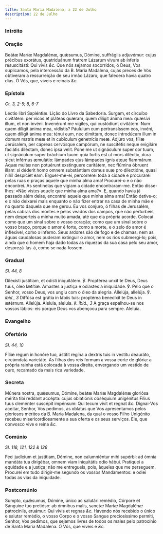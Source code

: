 ```yaml
---
title: Santa Maria Madalena, a 22 de Julho
description: 22 de Julho
---
```


### Intróito


<LinkCard
  href="/missal/comum/18virgensmartires2#intróito"
  title="Virgens Mártires - Missa Me exspectavérunt"
/>

### Oração

<div class="grid grid-cols-2 gap-5">
  <span class="text-justify">
    Beátæ Maríæ Magdalénæ, quǽsumus, Dómine, suffrágiis adjuvémur: cujus
    précibus exorátus, quatriduánum fratrem Lázarum vivum ab ínferis
    resuscitásti: Qui vivis <em>&c.</em>
  </span>
  <span class="text-justify">
    Que nós sejamos socorridos, ó Deus, Vos suplicamos, pela intercessão da B.
    Maria Madalena, cujas preces de Vós obtiveram a ressurreição de seu irmão
    Lázaro, que falecera havia quatro dias. Ó Vós, que, viveis e reinais
    <em>&c.</em>
  </span>
</div>

### Epístola

_Ct. 3, 2-5; 8, 6-7_

<div class="grid grid-cols-2 gap-5">
  <span class="text-justify">Léctio libri Sapiéntiæ.</span>
  <span class="text-justify">Lição do Livro da Sabedoria.</span>
  <span class="text-justify">
    Surgam, et circuíbo civitátem: per vicos et pláteas quæram, quem díligit
    ánima mea: quæsívi illum, et non invéni. Invenérunt me vígiles, qui
    custódiunt civitátem. Num quem díligit ánima mea, vidístis? Páululum cum
    pertransíssem eos, invéni, quem díligit ánima mea: ténui eum, nec dimíttam,
    donec introdúcam illum in domum matris meæ et in cubículum genetrícis meæ.
    Adjúro vos, fíliæ Jerúsalem, per cápreas cervósque campórum, ne suscitétis
    neque evigiláre faciátis diléctam, donec ipsa velit. Pone me ut signáculum
    super cor tuum, ut signáculum super bráchium tuum: quia fortis est ut mors
    diléctio, dura sicut inférnus æmulátio: lámpades ejus lámpades ignis atque
    flammárum. Aquæ multæ non potuérunt exstínguere caritátem, nec flúmina
    óbruent illam: si déderit homo omnem substántiam domus suæ pro dilectióne,
    quasi nihil despíciet eam.
  </span>
  <span class="text-justify">
    Erguer-me-ei, percorrerei toda a cidade e procurarei pelas ruas e praças
    aquele que minha alma ama! Procurei-o e o não encontrei. As sentinelas que
    vigiam a cidade encontraram-me. Então disse-lhes: «Não vistes aquele que
    minha alma ama?». E, quando havia já passado além delas, encontrei aquele
    que minha alma ama! Então detive-o; e o não deixarei mais enquanto o não
    fizer entrar na casa de minha mãe e no quarto daquela que me gerou. Eu vos
    conjuro, ó filhas de Jerusalém, pelas cabras dos montes e pelos veados dos
    campos, que não perturbeis, nem desperteis a minha muito amada, até que ela
    própria acorde. Colocai como que um sinal sobre o vosso coração; como que um
    sinal sobre o vosso braço, porque o amor é forte, como a morte, e o zelo do
    amor é inflexível, como o inferno. Seus ardores são de fogo e de chamas; nem
    as águas caudalosas puderam extinguir o amor, nem os rios submergi-lo; pois,
    ainda que o homem haja dado todas as riquezas da sua casa pelo seu amor,
    desprezá-las-á, como se nada fossem.
  </span>
</div>

### Gradual

_Sl. 44, 8_

<div class="grid grid-cols-2 gap-5">
  <span class="text-justify">
    Dilexísti justítiam, et odísti iniquitátem. ℣. Proptérea unxit te Deus, Deus
    tuus, óleo lætítiæ.
  </span>
  <span class="text-justify">
    Amastes a justiça e odiastes a iniquidade. ℣. Pelo que o Senhor, vosso Deus,
    vos ungiu com o óleo da alegria.
  </span>
  <span class="text-justify">
    Allelúja, allelúja. ℣. <em>ibid., 3</em> Diffúsa est grátia in lábiis tuis:
    proptérea benedíxit te Deus in ætérnum. Allelúja.
  </span>
  <span class="text-justify">
    Aleluia, aleluia. ℣. <em>ibid., 3</em> A graça espalhou-se nos vossos
    lábios: eis porque Deus vos abençoou para sempre. Aleluia.
  </span>
</div>

### Evangelho

<LinkCard
  href="/missal/quaresma/paixaoquinta#evangelho"
  title="Quinta-feira da Semana da Paixão - Estação em Santo Apolinário"
/>

### Ofertório

_Sl. 44, 10_

<div class="grid grid-cols-2 gap-5">
  <span class="text-justify">
    Fíliæ regum in honóre tuo, ástitit regína a dextris tuis in vestítu
    deauráto, circúmdata varietáte.
  </span>
  <span class="text-justify">
    As filhas dos reis formam a vossa corte de glória: a própria rainha está
    colocada à vossa direita, envergando um vestido de ouro, recamado da mais
    rica variedade.
  </span>
</div>

### Secreta

<div class="grid grid-cols-2 gap-5">
  <span class="text-justify">
    Múnera nostra, quǽsumus, Dómine, beátæ Maríæ Magdalénæ gloriósa mérita tibi
    reddant accépta: cujus oblatiónis obséquium unigénitus Fílius tuus cleménter
    suscépit impénsum: Qui tecum vivit et regnat <em>&c.</em>
  </span>
  <span class="text-justify">
    Dignai-Vos aceitar, Senhor, Vos pedimos, as oblatas que Vos apresentamos
    pelos gloriosos méritos da B. Maria Madalena, da qual o vosso Filho
    Unigénito recebeu misericordiosamente a sua oferta e os seus serviços. Ele,
    que convosco vive e reina <em>&c.</em>
  </span>
</div>

### Comúnio

_Sl. 118, 121, 122 & 128_

<div class="grid grid-cols-2 gap-5">
  <span class="text-justify">
    Feci judícium et justítiam, Dómine, non calumniéntur mihi supérbi: ad ómnia
    mandáta tua dirigébar, omnem viam iniquitátis odio hábui.
  </span>
  <span class="text-justify">
    Pratiquei a equidade e a justiça; não me entregueis, pois, àqueles que me
    perseguem. Procurei em tudo dirigir-me segundo os vossos Mandamentos: e
    odiei todas as vias da iniquidade.
  </span>
</div>

### Postcomúnio

<div class="grid grid-cols-2 gap-5">
  <span class="text-justify">
    Sumpto, quǽsumus, Dómine, único ac salutári remédio, Córpore et Sánguine tuo
    pretióso: ab ómnibus malis, sanctæ Maríæ Magdalénæ patrocíniis, eruámur: Qui
    vivis et regnas <em>&c.</em>
  </span>
  <span class="text-justify">
    Havendo nós recebido o único e salutar remédio, o vosso Corpo e o vosso
    Sangue preciosíssimo permiti, Senhor, Vos pedimos, que sejamos livres de
    todos os males pelo patrocínio de Santa Maria Madalena. Ó Vós, que viveis e
    <em>&c.</em>
  </span>
</div>
